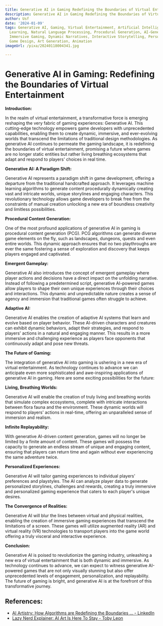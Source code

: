 ```yaml
---
title: Generative AI in Gaming Redefining the Boundaries of Virtual Entertainment
description: Generative AI in Gaming Redefining the Boundaries of Virtual Entertainment
author: Usf
date: '2024-01-09'
tags: Generative AI, Gaming, Virtual Entertainment, Artificial Intelligence, Machine
  Learning, Natural Language Processing, Procedural Generation, AI-Generated Content,
  Immersive Gaming, Dynamic Narratives, Interactive Storytelling, Personalized Experiences,
  Game Design, Art Generation, Animation
imageUrl: /pixa/20240118004341.jpg

---
```

# Generative AI in Gaming: Redefining the Boundaries of Virtual Entertainment

**Introduction:**

In the realm of virtual entertainment, a transformative force is emerging reshaping the very fabric  of gaming experiences: Generative  AI. This cutting-edge technology empowers game developers with unprecedented capabilities, enabling them to create dynamic, immersive, and ever-evolving worlds that transcend the limitations of traditional  design methodologies.  As generative AI continues to permeate the gaming landscape, it is redefining the boundaries of virtual  entertainment, promising a future where games are no longer static entities but rather  living breathing ecosystems  that adapt and respond to players' choices  in real time.

**Generative AI: A Paradigm  Shift:**

Generative AI represents a paradigm shift  in game development, offering a departure from  the traditional handcrafted approach. It leverages machine learning algorithms to generate content procedurally dynamically creating vast and intricate worlds, unique storylines and engaging  characters. This revolutionary technology allows  game developers to break free from the constraints of manual  creation unlocking a new era of boundless creativity and limitless possibilities.

**Procedural Content Generation:**

One of the most profound applications of generative AI in gaming is procedural content generation (PCG). PCG algorithms can generate diverse game  elements on the fly, such as landscapes, dungeons, quests and even entire  worlds. This dynamic approach ensures that no two  playthroughs are ever  the same fostering a sense of exploration and discovery that keeps players engaged  and captivated.

**Emergent Gameplay:**

Generative AI also introduces the concept of emergent gameplay where player actions and decisions have a direct impact on the unfolding narrative. Instead of following  a predetermined  script, generative  AI-powered games allow players to shape their own unique experiences through  their  choices and interactions. This dynamic and unpredictable nature creates a sense of agency  and immersion that traditional games often struggle to achieve.

**Adaptive AI:**

Generative AI enables the creation of adaptive AI systems that learn and evolve based on  player behavior.  These AI-driven characters and creatures can exhibit dynamic behaviors, adapt their strategies, and respond to players' actions  in a natural  and engaging manner. This results in a more immersive and challenging  experience as players face opponents that continuously adapt and pose new threats.

**The Future of Gaming:**

The integration of generative AI into gaming is ushering  in a new era of virtual  entertainment. As technology continues to advance we can anticipate  even more sophisticated and awe-inspiring applications of generative AI in gaming. Here are some exciting possibilities  for the future:

**Living, Breathing  Worlds:**

Generative AI will enable the creation of truly living and breathing worlds that simulate complex ecosystems, complete with intricate interactions between  flora fauna and  the environment. These dynamic worlds will respond to players' actions in  real-time, offering  an unparalleled sense  of immersion and realism.

**Infinite  Replayability:**

With generative  AI-driven content generation, games will no longer be limited by  a finite  amount of  content.  These games will possess the capacity  to generate an endless stream of unique and  engaging content, ensuring that players can return time and again without ever experiencing the same adventure twice.

**Personalized Experiences:**

Generative AI will tailor gaming experiences to individual  players'  preferences and playstyles. The AI can  analyze player data to generate personalized storylines, challenges and rewards, creating a truly immersive and personalized gaming experience that caters to each player's unique desires.

**The Convergence of Realities:**

Generative AI  will blur the lines between virtual and physical realities, enabling the creation of immersive gaming experiences that transcend the limitations of a screen. These games will  utilize augmented reality (AR)  and virtual reality (VR) technologies to transport players  into the game  world offering a  truly visceral and interactive experience.

**Conclusion:**

Generative  AI  is poised to revolutionize  the  gaming industry, unleashing a new era of virtual entertainment that is both dynamic and immersive. As technology continues to advance, we can expect to witness generative AI-powered games that are not only visually stunning but also offer unprecedented levels of engagement, personalization, and replayability. The future of gaming is bright,  and generative AI is at the  forefront of this transformative  journey.

## References:
- [AI Artistry: How Algorithms are Redefining the Boundaries ... - LinkedIn](https://www.linkedin.com/pulse/ai-artistry-how-algorithms-redefining-boundaries-creativity-noman)
- [Lazy Nerd Explainer: AI Art Is Here To Stay - Toby Leon](https://tobyleon.com/blogs/art-design/lazy-nerd-explainer-ai-art-is-here-to-stay)
